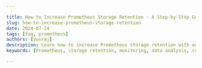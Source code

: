 ```yaml
---

title: How to Increase Prometheus Storage Retention - A Step-by-Step Guide
slug: how-to-increase-prometheus-storage-retention
date: 2024-07-24
tags: [faq, prometheus]
authors: [yuvraj]
description: Learn how to increase Prometheus storage retention with our comprehensive guide. Boost your monitoring capabilities and enhance long-term data analysis.
keywords: [Prometheus, storage retention, monitoring, data analysis, configuration, troubleshooting, best practices]

---
```


<head>
<script
  type="application/ld+json"
  dangerouslySetInnerHTML={{ __html: JSON.stringify({
    "@context": "https://schema.org",
    "@type": "TechArticle",
    "headline": "How to Increase Prometheus Storage Retention - A Step-by-Step Guide",
    "alternativeHeadline": "Extend Prometheus Storage Retention with This Comprehensive Guide",
    "author": {
      "@type": "Person",
      "name": "Yuvraj"
    },
    "publisher": {
      "@type": "Organization",
      "name": "SigNoz",
      "logo": {
        "@type": "ImageObject",
        "url": "https://signoz.io/img/SigNozLogo-orange.svg"
      }
    },
    "datePublished": "2024-07-24T00:00:00Z",
    "dateModified": "2024-07-24T00:00:00Z",
    "mainEntityOfPage": {
      "@type": "WebPage",
      "@id": "https://signoz.io/guides/how-to-increase-prometheus-storage-retention/"
    },
    "description": "Learn how to increase Prometheus storage retention with our comprehensive guide. Boost your monitoring capabilities and enhance long-term data analysis.",
    "keywords": "Prometheus, storage retention, monitoring, data analysis, configuration, troubleshooting, best practices",
    "articleSection": "Technology",
    "inLanguage": "en",
    "isPartOf": {
      "@type": "Blog",
      "name": "SigNoz Blog",
      "url": "https://signoz.io/blog/"
    },
    "about": [
      {
        "@type": "Thing",
        "name": "Prometheus",
        "description": "An open-source monitoring and alerting toolkit designed for reliability and scalability."
      },
      {
        "@type": "Thing",
        "name": "Storage Retention",
        "description": "The duration for which time-series data is kept before being automatically purged."
      },
      {
        "@type": "Thing",
        "name": "Data Analysis",
        "description": "The process of inspecting, cleaning, transforming, and modeling data with the goal of discovering useful information."
      }
    ],
    "mentions": [
      {
        "@type": "SoftwareApplication",
        "name": "Prometheus",
        "applicationCategory": "Monitoring Tool"
      },
      {
        "@type": "SoftwareApplication",
        "name": "SigNoz",
        "applicationCategory": "Observability Platform"
      }
    ],
    "mainEntity": {
      "@type": "FAQPage",
      "mainEntity": [
        {
          "@type": "Question",
          "name": "What is the default retention period for Prometheus?",
          "acceptedAnswer": {
            "@type": "Answer",
            "text": "The default retention period is 15 days."
          }
        },
        {
          "@type": "Question",
          "name": "Can I change retention settings without restarting Prometheus?",
          "acceptedAnswer": {
            "@type": "Answer",
            "text": "No, changes to retention settings require a Prometheus restart to take effect."
          }
        },
        {
          "@type": "Question",
          "name": "How does increasing retention affect Prometheus performance?",
          "acceptedAnswer": {
            "@type": "Answer",
            "text": "Extended retention may impact query performance and increase storage requirements. Monitor system resources and optimize as needed."
          }
        },
        {
          "@type": "Question",
          "name": "Is there a maximum limit to Prometheus retention time?",
          "acceptedAnswer": {
            "@type": "Answer",
            "text": "There's no hard limit, but practical constraints like storage capacity and query performance should be considered when setting retention periods."
          }
        }
      ]
    },
    "tutorial": {
      "@type": "HowTo",
      "name": "Increasing Prometheus Storage Retention",
      "step": [
        {
          "@type": "HowToStep",
          "name": "Check Current Retention Settings",
          "text": "Locate the Prometheus configuration file (usually `prometheus.yml`). Look for the `-storage.tsdb.retention.time` flag in the startup command or configuration. Access the Prometheus UI and navigate to the `/config` endpoint to view current settings. Use the Prometheus API to query retention information."
        },
        {
          "@type": "HowToStep",
          "name": "Modify Retention Period",
          "text": "Open the Prometheus configuration file in a text editor. Locate or add the `-storage.tsdb.retention.time` flag. Set the desired retention period (e.g., `30d` for 30 days, `720h` for 30 days, or `1y` for 1 year). Save the changes and restart Prometheus to apply the new settings."
        },
        {
          "@type": "HowToStep",
          "name": "Increase Retention for Dockerized Prometheus",
          "text": "Modify the Docker run command or docker-compose file. Add or update the `-storage.tsdb.retention.time` flag in the command arguments. Ensure persistent storage is configured to retain data across container restarts."
        },
        {
          "@type": "HowToStep",
          "name": "Implement Best Practices",
          "text": "Estimate storage requirements. Implement data compression. Utilize remote storage. Monitor system performance regularly after increasing retention."
        },
        {
          "@type": "HowToStep",
          "name": "Troubleshoot Common Issues",
          "text": "Address insufficient disk space by adding storage or implementing data compression. Verify data integrity and consider restarting Prometheus with a clean storage directory. Optimize queries and consider implementing recording rules for frequently accessed metrics. Check logs for retention-related errors and ensure proper configuration syntax."
        }
      ]
    }
  }) }}
/>
</head>

Prometheus, a powerful open-source monitoring system, collects and stores time-series data for analysis and alerting. However, its default storage retention period may not suffice for long-term trend analysis or compliance requirements. This guide will walk you through the process of increasing Prometheus storage retention, enabling you to harness the full potential of your monitoring data.

## Understanding Prometheus Storage Retention

Prometheus storage retention refers to the duration for which time-series data is kept before being automatically purged. By default, Prometheus retains data for 15 days — a period that may prove insufficient for many use cases. Storage retention is influenced by factors such as data volume, storage capacity, and the specific needs of your monitoring environment.

## Why Increase Prometheus Storage Retention?

Extending Prometheus storage retention offers several benefits:

1. **Long-term trend analysis**: Access historical data for capacity planning and identifying gradual performance shifts.
2. **Compliance and auditing**: Meet regulatory requirements that mandate extended data retention periods.
3. **Enhanced debugging**: Investigate issues by examining historical data patterns over longer timeframes.
4. **Improved decision-making**: Make informed choices based on comprehensive, long-term data insights.

## How to Check Current Prometheus Retention Settings

Before modifying retention settings, it's crucial to verify the current configuration:

1. Locate the Prometheus configuration file (usually `prometheus.yml`).
2. Look for the `-storage.tsdb.retention.time` flag in the startup command or configuration.
3. Access the Prometheus UI and navigate to the `/config` endpoint to view current settings.
4. Use the Prometheus API to query retention information:

```bash
curl -s http://localhost:9090/api/v1/status/runtimeinfo | jq '.data.storageRetention'
```

## Step-by-Step Guide to Increase Prometheus Storage Retention

Follow these steps to extend Prometheus storage retention:

1. Open the ****Prometheus service file. It is usually located at `/etc/systemd/system/prometheus.service`.

```jsx
vi /etc/systemd/system/prometheus.service
```

1. Locate or add the `-storage.tsdb.retention.time` flag.
2. Set the desired retention period (e.g., `30d` for 30 days, `720h` for 30 days, or `1y` for 1 year).
3. Save the changes and restart Prometheus to apply the new settings.

Example configuration:

```jsx
[Unit]
Description=Prometheus
Wants=network-online.target
After=network-online.target
[Service]
User=prometheus
ExecStart=/usr/local/bin/prometheus \
    --config.file /etc/prometheus/prometheus.yml \
    --storage.tsdb.path /var/lib/prometheus/ \
    --web.console.templates=/etc/prometheus/consoles \
    --web.console.libraries=/etc/prometheus/console_libraries
    --storage.tsdb.retention.time=60d
[Install]
WantedBy=default.target
```

If you have Prometheus installed on macOS using Homebrew:

1. Confirm the location of your `prometheus.yml` file. It is usually located at `/opt/homebrew/etc/prometheus.yml`.

```jsx
ls /opt/homebrew/etc/prometheus.yml
```

1. When starting Prometheus, explicitly state the location of the configuration file and pass in the `--storage.tsdb.retention.time` flag. Set this to your desired retention period.

Example configuration:

```jsx
/opt/homebrew/opt/prometheus/bin/prometheus --config.file=/opt/homebrew/etc/prometheus.yml --storage.tsdb.retention.time=30d
```

### Increasing Retention for Dockerized Prometheus

For containerized Prometheus deployments:

1. Modify the Docker run command or docker-compose file.
2. Add or update the `-storage.tsdb.retention.time` flag in the command arguments.
3. Ensure persistent storage is configured to retain data across container restarts.

Example docker-compose.yml snippet:

```yaml
services:
  prometheus:
    image: prom/prometheus:v2.37.0
    command:
      - '--config.file=/etc/prometheus/prometheus.yml'
      - '--storage.tsdb.path=/prometheus'
      - '--storage.tsdb.retention.time=30d'
    volumes:
      - ./prometheus.yml:/etc/prometheus/prometheus.yml
      - prometheus_data:/prometheus

```

## Best Practices for Managing Increased Retention

Implementing extended retention requires careful consideration:

- **Estimate storage requirements**: Calculate the expected data growth to ensure sufficient disk space.
- **Implement data compression**: Enable TSDB compression to reduce storage consumption.
- **Utilize remote storage**: Consider using remote storage solutions for long-term data retention.
- **Monitor system performance**: Regularly check query performance and resource utilization after increasing retention.

## Troubleshooting Common Issues

When increasing Prometheus storage retention, you may encounter:

1. **Insufficient disk space**: Address by adding storage or implementing data compression.
2. **Data inconsistencies**: Verify data integrity and consider restarting Prometheus with a clean storage directory.
3. **Increased query latency**: Optimize queries and consider implementing recording rules for frequently accessed metrics.
4. **Startup failures**: Check logs for retention-related errors and ensure proper configuration syntax.

## Key Takeaways

- Increasing Prometheus retention enhances long-term data analysis capabilities.
- Proper configuration of the retention flag is crucial for effective implementation.
- Consider storage capacity and system performance when extending retention periods.
- Regular monitoring and optimization are essential for managing increased data volumes.

## FAQs

### **What is the default retention period for Prometheus?**

The default retention period is 15 days.

### **Can I change retention settings without restarting Prometheus?**

No, changes to retention settings require a Prometheus restart to take effect.

### **How does increasing retention affect Prometheus performance?**

Extended retention may impact query performance and increase storage requirements. Monitor system resources and optimize as needed.

### **Is there a maximum limit to Prometheus retention time?**

There's no hard limit, but practical constraints like storage capacity and query performance should be considered when setting retention periods.

## Enhance Your Monitoring with SigNoz

While Prometheus offers powerful monitoring capabilities, managing retention and scaling can become challenging as your infrastructure grows. SigNoz provides a comprehensive monitoring solution that builds upon Prometheus' strengths while addressing its limitations.

<GetStartedSigNoz />

With SigNoz, you can:

- Easily manage long-term data retention without complex configuration
- Scale your monitoring infrastructure effortlessly
- Access advanced querying and visualization capabilities
- Benefit from integrated tracing and logging alongside metrics

By leveraging SigNoz, you can focus on deriving insights from your monitoring data rather than managing the underlying infrastructure. Whether you choose the cloud offering or the open-source version, SigNoz empowers you to take your monitoring to the next level.